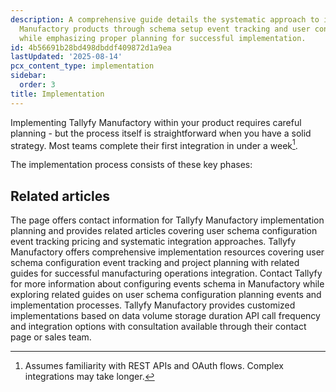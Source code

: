 ```yaml
---
description: A comprehensive guide details the systematic approach to integrating
  Manufactory products through schema setup event tracking and user configuration
  while emphasizing proper planning for successful implementation.
id: 4b56691b28bd498dbddf409872d1a9ea
lastUpdated: '2025-08-14'
pcx_content_type: implementation
sidebar:
  order: 3
title: Implementation
---
```


Implementing Tallyfy Manufactory within your product requires careful planning - but the process itself is straightforward when you have a solid strategy. Most teams complete their first integration in under a week[^1].

The implementation process consists of these key phases:



<PageTree />



[^1]: Assumes familiarity with REST APIs and OAuth flows. Complex integrations may take longer.

## Related articles
<CardGrid>
<LinkTitleCard header="<b>Implementation > Planning</b>" href="/products/manufactory/implementation/planning/" > The page offers contact information for Tallyfy Manufactory implementation planning and provides related articles covering user schema configuration event tracking pricing and systematic integration approaches. </LinkTitleCard>
<LinkTitleCard header="<b>Implementation > Configuring user schema</b>" href="/products/manufactory/implementation/configuring_users_schema/" > Tallyfy Manufactory offers comprehensive implementation resources covering user schema configuration event tracking and project planning with related guides for successful manufacturing operations integration. </LinkTitleCard>
<LinkTitleCard header="<b>Implementation > Configuring events schema</b>" href="/products/manufactory/implementation/configuring_events_schema/" > Contact Tallyfy for more information about configuring events schema in Manufactory while exploring related guides on user schema configuration planning events and implementation processes. </LinkTitleCard>
<LinkTitleCard header="<b>Manufactory > Manufactory information</b>" href="/products/manufactory/pricing/" > Tallyfy Manufactory provides customized implementations based on data volume storage duration API call frequency and integration options with consultation available through their contact page or sales team. </LinkTitleCard>
</CardGrid>